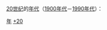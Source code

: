 {{Catnav|頁面分類|历史|歷史學|年代学|年代}}
{{Catnav|頁面分類|人文學科|歷史學|年代学|年代}}

[[20世纪|20世纪]]的[[年代|年代]]（[[1900年代|1900年代]]－[[1990年代|1990年代]]）：

{{世纪各年代导航}}

[[Category:20世纪|年]]
[[Category:年代|+20]]